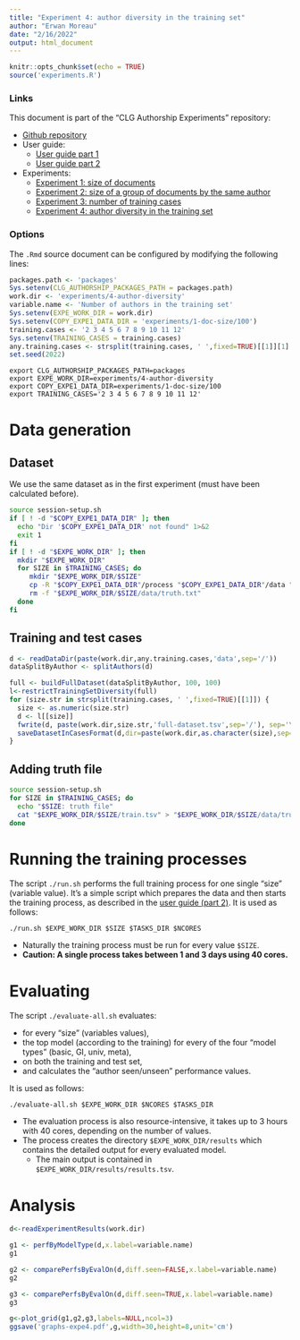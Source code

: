 ```yaml
---
title: "Experiment 4: author diversity in the training set"
author: "Erwan Moreau"
date: "2/16/2022"
output: html_document
---
```


```r
knitr::opts_chunk$set(echo = TRUE)
source('experiments.R')
```

### Links

This document is part of the "CLG Authorship Experiments" repository:

- [Github repository](https://github.com/erwanm/clg-authorship-experiments)
- User guide:
    - [User guide part 1](user-guide-part1.html)
    - [User guide part 2](user-guide-part2.html)
- Experiments:
    - [Experiment 1: size of documents](expe1.html)
    - [Experiment 2: size of a group of documents by the same author](expe2.html)
    - [Experiment 3: number of training cases](expe3.html)
    - [Experiment 4: author diversity in the training set](expe4.html)
    
    

### Options

The `.Rmd` source document can be configured by modifying the following lines:

```r
packages.path <- 'packages'
Sys.setenv(CLG_AUTHORSHIP_PACKAGES_PATH = packages.path)
work.dir <- 'experiments/4-author-diversity'
variable.name <- 'Number of authors in the training set'
Sys.setenv(EXPE_WORK_DIR = work.dir)
Sys.setenv(COPY_EXPE1_DATA_DIR = 'experiments/1-doc-size/100')
training.cases <- '2 3 4 5 6 7 8 9 10 11 12'
Sys.setenv(TRAINING_CASES = training.cases)
any.training.cases <- strsplit(training.cases, ' ',fixed=TRUE)[[1]][1]
set.seed(2022)
```

```
export CLG_AUTHORSHIP_PACKAGES_PATH=packages
export EXPE_WORK_DIR=experiments/4-author-diversity
export COPY_EXPE1_DATA_DIR=experiments/1-doc-size/100
export TRAINING_CASES='2 3 4 5 6 7 8 9 10 11 12'
```


# Data generation

## Dataset 

We use the same dataset as in the first experiment (must have been calculated before).

```bash
source session-setup.sh
if [ ! -d "$COPY_EXPE1_DATA_DIR" ]; then
  echo "Dir '$COPY_EXPE1_DATA_DIR' not found" 1>&2
  exit 1
fi
if [ ! -d "$EXPE_WORK_DIR" ]; then 
  mkdir "$EXPE_WORK_DIR"
  for SIZE in $TRAINING_CASES; do
     mkdir "$EXPE_WORK_DIR/$SIZE"
     cp -R "$COPY_EXPE1_DATA_DIR"/process "$COPY_EXPE1_DATA_DIR"/data "$COPY_EXPE1_DATA_DIR"/impostors "$EXPE_WORK_DIR/$SIZE"
     rm -f "$EXPE_WORK_DIR/$SIZE/data/truth.txt"
  done
fi
```


## Training and test cases

```r
d <- readDataDir(paste(work.dir,any.training.cases,'data',sep='/'))
dataSplitByAuthor <- splitAuthors(d)
```

```r
full <- buildFullDataset(dataSplitByAuthor, 100, 100)
l<-restrictTrainingSetDiversity(full)
for (size.str in strsplit(training.cases, ' ',fixed=TRUE)[[1]]) {
  size <- as.numeric(size.str)
  d <- l[[size]]
  fwrite(d, paste(work.dir,size.str,'full-dataset.tsv',sep='/'), sep='\t')
  saveDatasetInCasesFormat(d,dir=paste(work.dir,as.character(size),sep='/'))
}
```

## Adding truth file

```bash
source session-setup.sh
for SIZE in $TRAINING_CASES; do
  echo "$SIZE: truth file"
  cat "$EXPE_WORK_DIR/$SIZE/train.tsv" > "$EXPE_WORK_DIR/$SIZE/data/truth.txt"
done
```

# Running the training processes

The script `./run.sh` performs the full training process for one single "size" (variable value). It's a simple script which prepares the data and then starts the training process,  as described in the [user guide (part 2)](user-guide-part2.html). It is used as follows:

```
./run.sh $EXPE_WORK_DIR $SIZE $TASKS_DIR $NCORES
```

- Naturally the training process must be run for every value `$SIZE`. 
- **Caution: A single process takes between 1 and 3 days using 40 cores.**

# Evaluating

The script `./evaluate-all.sh` evaluates:

- for every "size" (variables values),
- the top model (according to the training) for every of the four "model types" (basic, GI, univ, meta),
- on both the training and test set,
- and calculates the "author seen/unseen" performance values.

It is used as follows:

```
./evaluate-all.sh $EXPE_WORK_DIR $NCORES $TASKS_DIR
```

* The evaluation process is also resource-intensive, it takes up to 3 hours with 40 cores, depending on the number of values.
* The process creates the directory `$EXPE_WORK_DIR/results` which contains the detailed output for every evaluated model. 
    * The main output is contained in `$EXPE_WORK_DIR/results/results.tsv`.


# Analysis


```r
d<-readExperimentResults(work.dir)
```

```r
g1 <- perfByModelType(d,x.label=variable.name)
g1
```


```r
g2 <- comparePerfsByEvalOn(d,diff.seen=FALSE,x.label=variable.name)
g2
```

```r
g3 <- comparePerfsByEvalOn(d,diff.seen=TRUE,x.label=variable.name)
g3
```

```r
g<-plot_grid(g1,g2,g3,labels=NULL,ncol=3)
ggsave('graphs-expe4.pdf',g,width=30,height=8,unit='cm')
```


